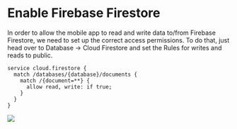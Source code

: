 # Enable Firebase Firestore
In order to allow the mobile app to read and write data to/from Firebase Firestore, we need to set up the correct access permissions. To do that, just head over to Database -> Cloud Firestore and set the Rules for writes and reads to public.
```mdx
service cloud.firestore {
  match /databases/{database}/documents {
    match /{document=**} {
      allow read, write: if true;
    }
  }
}
```
![](../../static/img/Screen-Shot-2019-04-09-at-10.09.20-PM-1024x420.png)